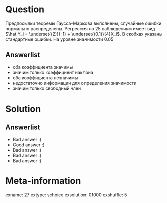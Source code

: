 Question
========
Предпосылки теоремы Гаусса-Маркова выполнены, случайные ошибки нормально распределены.
Регрессия по 25 наблюдениям имеет вид $\hat Y_i = \underset{(2)}{-1}  + \underset{(0.1)}{4}X_i$.
В скобках указаны стандартные ошибки. На уровне значимости $0.05$


Answerlist
----------
*  оба коэффициента значимы
*  значим только коэффициент наклона
*  оба коэффициента незначимы
*  недостаточно информации для определения значимости
*  значим только свободный член

Solution
========

Answerlist
----------
*  Bad answer :(
*  Good answer :)
*  Bad answer :(
*  Bad answer :(
*  Bad answer :(

Meta-information
================
exname: 27
extype: schoice
exsolution: 01000
exshuffle: 5
